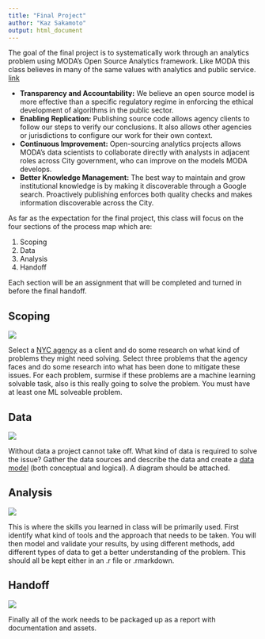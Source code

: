 ```yaml
---
title: "Final Project"
author: "Kaz Sakamoto"
output: html_document
---
```


The goal of the final project is to systematically work through an analytics problem using
MODA's Open Source Analytics framework. Like MODA this class believes in many of the same values
with analytics and public service. [link](https://moda-nyc.github.io/Project-Library//analytics/)

- **Transparency and Accountability:** We believe an open source model is more effective than a specific regulatory regime in enforcing the ethical development of algorithms in the public sector.
- **Enabling Replication:** Publishing source code allows agency clients to follow our steps to verify our conclusions. It also allows other agencies or jurisdictions to configure our work for their own context.
- **Continuous Improvement:** Open-sourcing analytics projects allows MODA’s data scientists to collaborate directly with analysts in adjacent roles across City government, who can improve on the models MODA develops.
- **Better Knowledge Management:** The best way to maintain and grow institutional knowledge is by making it discoverable through a Google search. Proactively publishing enforces both quality checks and makes information discoverable across the City.


As far as the expectation for the final project, this class will focus on the 
four sections of the process map which are:

1. Scoping
1. Data
1. Analysis
1. Handoff

Each section will be an assignment that will be completed and turned in before the final
handoff. 

## Scoping

![](../Images/scoping.png)

Select a [NYC agency](https://www1.nyc.gov/nyc-resources/agencies.page) as a client and
do some research on what kind of problems they might need solving. Select three problems
that the agency faces and do some research into what has been done to mitigate these
issues. For each problem, surmise if these problems are a machine learning solvable
task, also is this really going to solve the problem. You must have at least one
ML solveable problem.

## Data

![](../Images/data.png)

Without data a project cannot take off. What kind of data is required to solve the issue?
Gather the data sources and describe the data and create a [data model](https://en.wikipedia.org/wiki/Data_model) 
(both conceptual and logical). A diagram should be attached. 

## Analysis

![](../Images/analysis.png)

This is where the skills you learned in class will be primarily used. First identify what kind of tools and the approach
that needs to be taken. You will then model and validate your results, by using different methods, 
add different types of data to get a better understanding of the problem. This should all
be kept either in an .r file or .rmarkdown. 

## Handoff

![](../Images/handoff.png)

Finally all of the work needs to be packaged up as a report with documentation and 
assets. 
